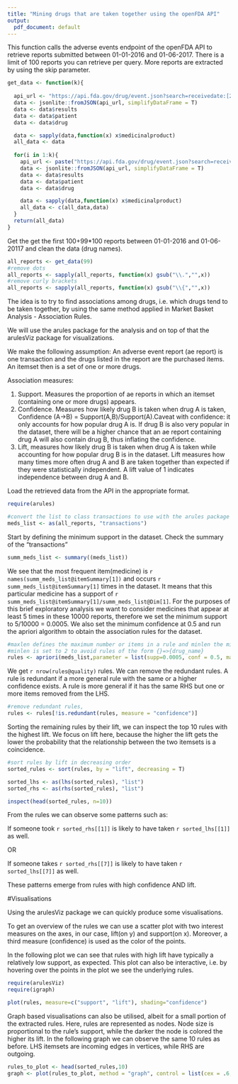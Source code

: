 ```yaml
---
title: "Mining drugs that are taken together using the openFDA API"
output:
  pdf_document: default
---
```


This function calls the adverse events endpoint of the openFDA API to retrieve reports submitted between 01-01-2016 and 01-06-2017. There is a limit of 100 reports you can retrieve per query. More reports are extracted by using the skip parameter.
```r

get_data <- function(k){
  
  api_url <- "https://api.fda.gov/drug/event.json?search=receivedate:[20160101+TO+20170601]&limit=100"
  data <- jsonlite::fromJSON(api_url, simplifyDataFrame = T)
  data <- data$results
  data <- data$patient
  data <- data$drug

  data <- sapply(data,function(x) x$medicinalproduct)
  all_data <- data
  
  for(i in 1:k){
    api_url <- paste("https://api.fda.gov/drug/event.json?search=receivedate:[20160101+TO+20170601]&limit=100&skip=", i*100, sep = "")
    data <- jsonlite::fromJSON(api_url, simplifyDataFrame = T)
    data <- data$results
    data <- data$patient
    data <- data$drug

    data <- sapply(data,function(x) x$medicinalproduct)
    all_data <- c(all_data,data)
  }
  return(all_data)
}

```


Get the get the first 100+99*100 reports between 01-01-2016 and 01-06-20117 and clean the data (drug names).
```r

 
all_reports <- get_data(99)
#remove dots
all_reports <- sapply(all_reports, function(x) gsub("\\.","",x))
#remove curly brackets
all_reports <- sapply(all_reports, function(x) gsub("\\{","",x))

```

The idea is to try to find associations among drugs, i.e. which drugs tend to be taken together, by using the same method applied in Market Basket Analysis - Association Rules. 

We will use the arules package for the analysis and on top of that the arulesViz package for visualizations.

We make the following assumption:
An adverse event report (ae report) is one transaction and the drugs listed in the report are the purchased items. An itemset then is a set of one or more drugs. 

Association measures:

1.  Support. Measures the proportion of ae reports in which an itemset (containing one or more drugs) appears.
2.  Confidence. Measures how likely drug B is taken when drug A is taken,
Confidence (A->B) = Support(A,B)/Support(A).Caveat with confidence: it only accounts for how popular drug A is. If drug B is also very popular in the dataset, there will be a higher chance that an ae report containing drug A will also contain drug B, thus inflating the confidence.
3.  Lift, measures how likely drug B is taken when drug A is taken while accounting for how popular drug B is in the dataset. Lift measures how many times more often drug A and B
are taken together than expected if they were statistically independent. A lift value of 1 indicates independence between drug A and B.


Load the retrieved data from the API in the appropriate format.

```r
require(arules)

#convert the list to class transactions to use with the arules package
meds_list <- as(all_reports, "transactions")
```


Start by defining the minimum support in the dataset. Check the summary of the "transactions"
```r
summ_meds_list <- summary((meds_list))
```

We see that the most frequent item(medicine) is `r names(summ_meds_list@itemSummary[1])` and occurs `r summ_meds_list@itemSummary[1]` times in the dataset. It means that this particular medicine has a support of `r summ_meds_list@itemSummary[1]/summ_meds_list@Dim[1]`. For the purposes of this brief exploratory analysis we want to consider medicines that appear at least 5 times in these 10000 reports, therefore we set the minimum support to 5/10000 = 0.0005. We also set the minimum confidence at 0.5 and run the apriori algorithm to obtain the association rules for the dataset.

```r
#maxlen defines the maximum number or items in a rule and minlen the minimum
#minlen is set to 2 to avoid rules of the form {}=>{drug_name}
rules <- apriori(meds_list,parameter = list(supp=0.0005, conf = 0.5, maxlen = 20, minlen = 2))
```

We get `r nrow(rules@quality)` rules. We can remove the redundant rules. A rule is redundant if a more general rule with the same or a higher confidence exists. A rule is more general if it has the same RHS but one or more items removed from the LHS. 

```r
#remove redundant rules, 
rules <- rules[!is.redundant(rules, measure = "confidence")]
```

Sorting the remaining rules by their lift, we can inspect the top 10 rules with the highest lift. We focus on lift here, because the higher the lift gets the lower the probability that the relationship between the two itemsets is a coincidence.

```r
#sort rules by lift in decreasing order
sorted_rules <- sort(rules, by = "lift", decreasing = T)

sorted_lhs <- as(lhs(sorted_rules), "list")
sorted_rhs <- as(rhs(sorted_rules), "list")
```



```r
inspect(head(sorted_rules, n=10))
```
From the rules we can observe some patterns such as:

If someone took `r sorted_rhs[[1]]` is likely to have taken `r sorted_lhs[[1]]` as well.

OR

If someone takes `r sorted_rhs[[7]]` is likely to have taken `r sorted_lhs[[7]]` as well.

These patterns emerge from rules with high confidence AND lift.

#Visualisations

Using the arulesViz package we can quickly produce some visualisations. 

To get an overview of the rules we can use a scatter plot with two interest measures on the axes, in our case, lift(on y) and support(on x). Moreover, a third measure (confidence) is used as the color of the points.

In the following plot we can see that rules with high lift have typically a relatively low support, as expected. This plot can also be interactive, i.e. by hovering over the points in the plot we see the underlying rules.

```r
require(arulesViz)
require(igraph)

plot(rules, measure=c("support", "lift"), shading="confidence")
```


Graph based visualisations can also be utilised, albeit for a small portion of the extracted rules. Here, rules are represented as nodes. Node size is proportional to the rule's support, while the darker the node is colored the higher its lift. In the following graph we can observe the same 10 rules as before. LHS itemsets are incoming edges in vertices, while RHS are outgoing.

```r
rules_to_plot <- head(sorted_rules,10)
graph <- plot(rules_to_plot, method = "graph", control = list(cex = .6, alpha = 0.9, igraph::layout_nicely, precision = 10) )

```

